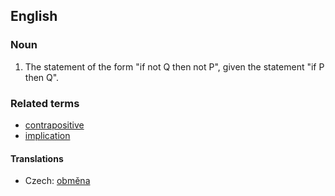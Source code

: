 ==English==
{{wikipedia}}
===Noun===
{{en-noun}}

# {{logic}} The statement of the form "if not Q then not P", given the statement "if P then Q".

===Related terms===
* [[contrapositive]]
* [[implication]]

====Translations====
{{trans-top|logical statement}}
*Czech: [[obměna]] {{f}}
{{trans-mid}}
{{trans-bottom}}